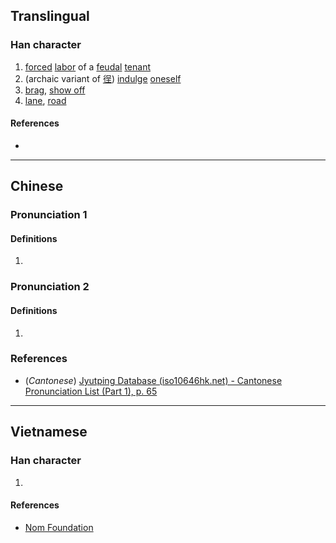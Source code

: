 {{character info/new}}
==Translingual==

===Han character===
{{Han char|rn=9|rad=人|as=07|sn=9|four=|canj=ORHG,ORMG|ids=⿰亻呈}}

# [[forced]] [[labor]] of a [[feudal]] [[tenant]]
# (archaic variant of [[徎]]) [[indulge]] [[oneself]]
# [[brag]], [[show off]]
# [[lane]], [[road]]

====References====
* {{Han ref|kx=0103.110|dkj=00637|dj=0218.230|hdz=10162.040|uh=4FB1|ud=20401}}

----

==Chinese==
{{zh-forms}}

===Pronunciation 1===
{{zh-pron
|m=chěng
|c=cing2
|mc=
|oc=
|ma=
|cat=n,v
}}

====Definitions====
{{zh-hanzi}}

# {{n-g|Defined as {{zh-l|*役}} in ''{{w|Jiyun}}''.}}

===Pronunciation 2===
{{zh-pron
|m=tǐng
|mc=
|oc=
|ma=
|cat=n,v
}}

====Definitions====
{{zh-hanzi}}

# {{zh-alt-form|徎}}

===References===
* (''Cantonese'') [http://www.iso10646hk.net/jp/document/download.jsp Jyutping Database (iso10646hk.net) - Cantonese Pronunciation List (Part 1), p. 65]

----

==Vietnamese==

===Han character===
{{vi-hantu|[[rình]], [[xiểng]], [[xiềng]]|rs=人07}}

# {{defn|lang=vi|sort=人07}}

====References====
* [http://nomfoundation.org/common/nom_details.php?codepoint=4fb1 Nom Foundation]